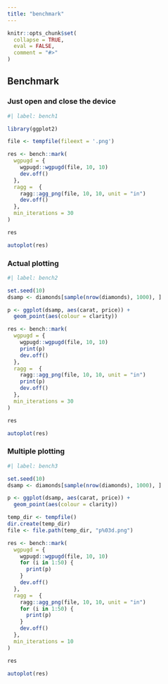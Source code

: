 ```yaml
---
title: "benchmark"
---
```


```r
knitr::opts_chunk$set(
  collapse = TRUE,
  eval = FALSE,
  comment = "#>"
)
```

## Benchmark

### Just open and close the device

```r
#| label: bench1

library(ggplot2)

file <- tempfile(fileext = '.png')

res <- bench::mark(
  wgpugd = {
    wgpugd::wgpugd(file, 10, 10)
    dev.off()
  },
  ragg =  {
    ragg::agg_png(file, 10, 10, unit = "in")
    dev.off()
  },
  min_iterations = 30
)

res

autoplot(res)
```


### Actual plotting

```r
#| label: bench2

set.seed(10)
dsamp <- diamonds[sample(nrow(diamonds), 1000), ]

p <- ggplot(dsamp, aes(carat, price)) +
  geom_point(aes(colour = clarity))

res <- bench::mark(
  wgpugd = {
    wgpugd::wgpugd(file, 10, 10)
    print(p)
    dev.off()
  },
  ragg =  {
    ragg::agg_png(file, 10, 10, unit = "in")
    print(p)
    dev.off()
  },
  min_iterations = 30
)

res

autoplot(res)
```

### Multiple plotting

```r
#| label: bench3

set.seed(10)
dsamp <- diamonds[sample(nrow(diamonds), 1000), ]

p <- ggplot(dsamp, aes(carat, price)) +
  geom_point(aes(colour = clarity))

temp_dir <- tempfile()
dir.create(temp_dir)
file <- file.path(temp_dir, "p%03d.png")

res <- bench::mark(
  wgpugd = {
    wgpugd::wgpugd(file, 10, 10)
    for (i in 1:50) {
      print(p)
    }
    dev.off()
  },
  ragg =  {
    ragg::agg_png(file, 10, 10, unit = "in")
    for (i in 1:50) {
      print(p)
    }
    dev.off()
  },
  min_iterations = 10
)

res

autoplot(res)
```
